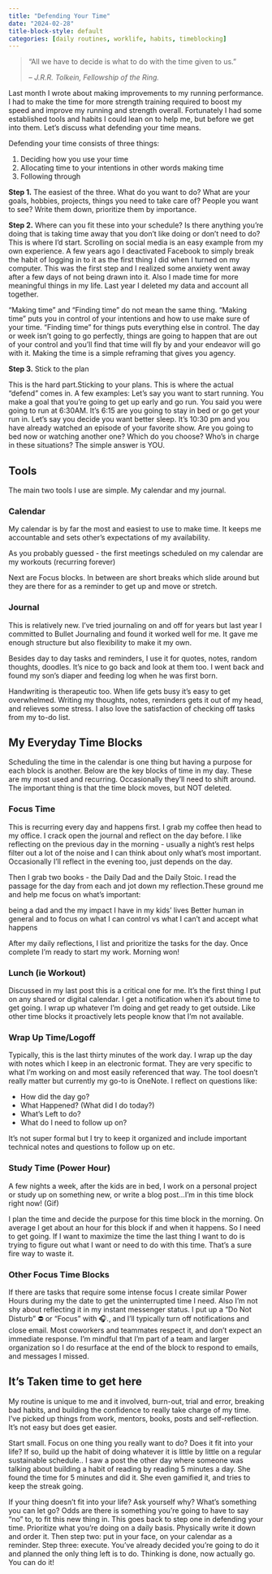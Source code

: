 ```yaml
---
title: "Defending Your Time"
date: "2024-02-28"
title-block-style: default
categories: [daily routines, worklife, habits, timeblocking]
---
```


> “All we have to decide is what to do with the time given to us.” 
>
> -- <cite> J.R.R. Tolkein, Fellowship of the Ring. </cite> 

Last month I wrote about making improvements to my running performance. I had to make the time for more strength training required to boost my speed and improve my running and strength overall. Fortunately I had some established tools and habits I could lean on to help me, but before we get into them. Let’s discuss what defending your time means. 

Defending your time consists of three things:

1. Deciding how you use your time 
2. Allocating time to your intentions in other words making time
3. Following through

**Step 1.** 
The easiest of the three. What do you want to do? What are your goals, hobbies, projects, things you need to take care of? People you want to see? Write them down, prioritize them by importance.

**Step 2.** Where can you fit these into your schedule? Is there anything you’re doing that is taking time away that you don’t like doing or don’t need to do? This is where I’d start. Scrolling on social media is an easy example from my own experience. A few years ago I deactivated Facebook to simply break the habit of logging in to it as the first thing I did when I turned on my computer. This was the first step and I realized some anxiety went away after a few days of not being drawn into it. Also I made time for more meaningful things in my life. Last year I deleted my data and account all together. 

“Making time” and “Finding time” do not mean the same thing. “Making time” puts you in control of your intentions and how to use make sure of your time. “Finding time” for things puts everything else in control. The day or week isn’t going to go perfectly, things are going to happen that are out of your control and you’ll find that time will fly by and your endeavor will go with it. Making the time is a simple reframing that gives you agency. 

**Step 3.** Stick to the plan

This is the hard part.Sticking to your plans. This is where the actual “defend” comes in. A few examples:
Let’s say you want to start running. You make a goal that you’re going to get up early and go run. You said you were going to run at 6:30AM. It's 6:15 are you going to stay in bed or go get your run in. 
Let’s say you decide you want better sleep. It’s 10:30 pm and you have already watched an episode of your favorite show. Are you going to bed now or watching another one? Which do you choose? 
Who’s in charge in these situations? The simple answer is YOU.

## Tools
The main two tools I use are simple. My calendar and my journal.

### Calendar 
My calendar is by far the most and easiest to use to make time. It keeps me accountable and sets other’s expectations of my availability. 

As you probably guessed - the first meetings scheduled on my calendar are my workouts (recurring forever)

Next are Focus blocks. In between are short breaks which slide around but they are there for as a reminder to get up and move or stretch. 

### Journal 
This is relatively new. I’ve tried journaling on and off for years but last year I committed to Bullet Journaling and found it worked well for me. It gave me enough structure but also flexibility to make it my own. 

Besides day to day tasks and reminders, I use it for quotes, notes, random thoughts, doodles. It’s nice to go back and look at them too. I went back and found my son’s diaper and feeding log when he was first born. 

Handwriting is therapeutic too. When life gets busy it's easy to get overwhelmed. Writing my thoughts, notes, reminders gets it out of my head, and relieves some stress. I also love the satisfaction of checking off tasks from my to-do list. 

## My Everyday Time Blocks
Scheduling the time in the calendar is one thing but having a purpose for each block is another. Below are the key blocks of time in my day. These are my most used and recurring. Occasionally they’ll need to shift around. The important thing is that the time block moves, but NOT deleted. 

### Focus Time
This is recurring every day and happens first. I grab my coffee then head to my office. I crack open the journal and reflect on the day before. I like reflecting on the previous day in the morning - usually a night's rest helps filter out a lot of the noise and I can think about only what's most important. Occasionally I’ll reflect in the evening too, just depends on the day.

Then I grab two books - the Daily Dad and the Daily Stoic. I read the passage for the day from each and jot down my reflection.These ground me and help me focus on what’s important:

being a dad and the my impact I have in my kids’ lives
Better human in general and to focus on what I can control vs what I can’t and accept what happens

After my daily reflections, I list and prioritize the tasks for the day. Once complete I’m ready to start my work. Morning won!

### Lunch (ie Workout)
Discussed in my last post this is a critical one for me. It’s the first thing I put on any shared or digital calendar.  I get a notification when it's about time to get going. I wrap up whatever I’m doing and get ready to get outside. Like other time blocks it proactively lets people know that I’m not available. 

### Wrap Up Time/Logoff
Typically, this is the last thirty minutes of the work day. I wrap up the day with notes which I keep in an electronic format. They are very specific to what I’m working on and most easily referenced that way. The tool doesn’t really matter but currently my go-to is OneNote. I reflect on questions like:

- How did the day go?
- What Happened? (What did I do today?)  
- What’s Left to do? 
- What do I need to follow up on? 

It’s not super formal but I try to keep it organized and include important technical notes and questions to follow up on etc. 

### Study Time (Power Hour)
A few nights a week, after the kids are in bed, I work on a personal project or study up on something new, or write a blog post…I’m in this time block right now! (Gif)

I plan the time and decide the purpose for this time block in the morning. On average I get about an hour for this block if and when it happens. So I need to get going. If I want to maximize the time the last thing I want to do is trying to figure out what I want or need to do with this time. That’s a sure fire way to waste it.  

### Other Focus Time Blocks
If there are tasks that require some intense focus I create similar Power Hours during my the date to get the uninterrupted time I need. Also I’m not shy about reflecting it in my instant messenger status. I put up a “Do Not Disturb” ⛔ or “Focus” with 🎧., and I’ll typically turn off notifications and close email. Most coworkers and teammates respect it, and don’t expect an immediate response. I’m mindful that I’m part of a team and larger organization so I do resurface at the end of the block to respond to emails, and messages I missed.

## It’s Taken time to get here
My routine is unique to me and it involved, burn-out, trial and error, breaking bad habits, and building the confidence to really take charge of my time. I’ve picked up things from work, mentors, books, posts and self-reflection. It’s not easy but does get easier. 

Start small. Focus on one thing you really want to do? Does it fit into your life? If so, build up the habit of doing whatever it is little by little on a regular sustainable schedule.. I saw a post the other day where someone was talking about building a habit of reading by reading 5 minutes a day. She found the time for 5 minutes and did it. She even gamified it, and tries to keep the streak going.

If your thing doesn’t fit into your life? Ask yourself why? What’s something you can let go? Odds are there is something you’re going to have to say “no” to, to fit this new thing in. This goes back to step one in defending your time. Prioritize what you’re doing on a daily basis. Physically write it down and order it. Then step two: put in your face, on your calendar as a reminder. Step three: execute. You’ve already decided you’re going to do it and planned the only thing left is to do. Thinking is done, now actually go. You can do it!  